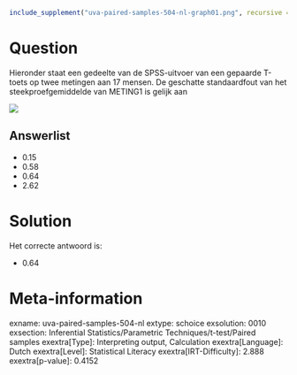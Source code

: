 ```r
include_supplement("uva-paired-samples-504-nl-graph01.png", recursive = TRUE)
```

Question
========

Hieronder staat een gedeelte van de SPSS-uitvoer van een gepaarde
T-toets op twee metingen aan 17 mensen. De geschatte standaardfout van
het steekproefgemiddelde van METING1 is gelijk aan


![](uva-paired-samples-504-nl-graph01.png)

Answerlist
----------

* 0.15
* 0.58
* 0.64
* 2.62

Solution
========

Het correcte antwoord is: 

* 0.64

Meta-information
================
exname: uva-paired-samples-504-nl
extype: schoice
exsolution: 0010
exsection: Inferential Statistics/Parametric Techniques/t-test/Paired samples
exextra[Type]: Interpreting output, Calculation
exextra[Language]: Dutch
exextra[Level]: Statistical Literacy
exextra[IRT-Difficulty]: 2.888
exextra[p-value]: 0.4152
